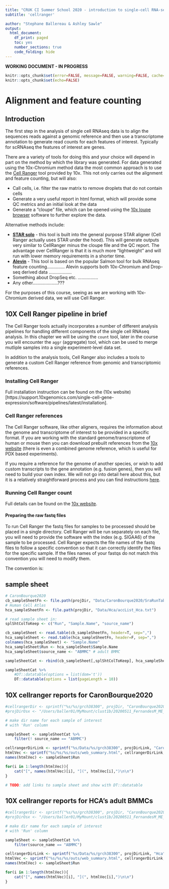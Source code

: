 ```yaml
---
title: "CRUK CI Summer School 2020 - introduction to single-cell RNA-seq analysis"
subtitle: 'cellranger'

author: "Stephane Ballereau & Ashley Sawle"
output:
  html_document:
    df_print: paged
    toc: yes
    number_sections: true
    code_folding: hide
---
```


**WORKING DOCUMENT - IN PROGRESS**

<!--
TODO:
-->


```r
knitr::opts_chunk$set(error=FALSE, message=FALSE, warning=FALSE, cache=FALSE)
knitr::opts_chunk$set(echo=FALSE)
```

# Alignment and feature counting {#AliFeatCountTop}

## Introduction

The first step in the analysis of single cell RNAseq data is to align the
sequences reads against a genomic reference and then use a transcriptome
annotation to generate read counts for each features of interest. Typically
for scRNAseq the features of interest are genes.

There are a variety of tools for doing this and your choice will depend in part
on the method by which the library was generated. For data generated using the
10x-Chromium method data the most common approach is to use the 
[Cell Ranger](https://support.10xgenomics.com/single-cell-gene-expression/software/pipelines/latest/what-is-cell-ranger)
tool provided by 10x. This not only carries out the alignment and feature
counting, but will also:

* Call cells, i.e. filter the raw matrix to remove droplets that do not contain
  cells   
* Generate a very useful report in html format, which will provide some QC
  metrics and an initial look at the data   
* Generate a "cloupe" file, which can be opened using the [10x loupe
  browser](https://support.10xgenomics.com/single-cell-gene-expression/software/visualization/latest/what-is-loupe-cell-browser)
  software to further explore the data.   

Alternative methods include:

* **[STAR solo](https://github.com/alexdobin/STAR/blob/master/docs/STARsolo.md)** -
  this tool is built into the general purpose STAR aligner (Cell Ranger actually
  uses STAR under the hood). This will generate outputs very similar to
  CellRanger minus the cloupe file and the QC report. The advantage over
  CellRanger is that it is much more "lightweight" and will run with lower
  memory requirements in a shorter time.
* **[Alevin](https://salmon.readthedocs.io/en/latest/alevin.html)** - This tool
  is based on the popular Salmon tool for bulk RNAseq feature counting..............
  Alevin supports both 10x-Chromium and Drop-seq derived data ..................   
* Something about DropSeq etc. ................   
* Any other....................???     

For the purposes of this course, seeing as we are working with 10x-Chromium
derived data, we will use Cell Ranger.

## 10X Cell Ranger pipeline in brief

The Cell Ranger tools actually incorporates a number of different analysis 
pipelines for handling different components of the single cell RNAseq analysis.
In this chapter we will be using the `count` tool, later in the course you will 
encounter the `aggr` (aggregate) tool, which can be used to merge mutliple samples
into a single experiment-level data set. 

In addition to the analysis tools, Cell Ranger also includes a tools to
generate a custom Cell Ranger reference from genomic and transcriptomic
references.

### Installing Cell Ranger

Full installation instruction can be found on the 
(10x website)[https://support.10xgenomics.com/single-cell-gene-expression/software/pipelines/latest/installation].

### Cell Ranger references

The Cell Ranger software, like other aligners, requires the information about
the genome and transcriptome of interest to be provided in a specific format.
If you are working with the standard genome/transcriptome of human or mouse
then you can download prebuilt references from the [10x
website](https://support.10xgenomics.com/single-cell-gene-expression/software/downloads/latest)
(there is even a combined genome reference, which is useful for PDX based
experiments).

If you require a reference for the genome of another species, or wish to add 
custom transcripts to the gene annotation (e.g. fusion genes), then you will 
need to build your own index. We will not go into detail here about this, but
it is a relatively straightforward process and you can find instructions 
[here](https://support.10xgenomics.com/single-cell-gene-expression/software/pipelines/latest/advanced/references).

### Running Cell Ranger count

Full details can be found on the 
[10x website](https://support.10xgenomics.com/single-cell-gene-expression/software/pipelines/latest/using/tutorial_ct).

#### Preparing the raw fastq files

To run Cell Ranger the fastq files for samples to be processed should be placed
in a single directory. Cell Ranger will be run separately on each file, you
will need to provide the software with the index (e.g. SIGAA6) of the sample to
be processed. Cell Ranger expects the file names of the fastq files to follow a
specific convention so that it can correctly identify the files for the
specific sample. If the files names of your fastqs do not match this convention
you will need to modify them.

The convention is:






## sample sheet

```r
# CaronBourque2020
cb_sampleSheetFn <- file.path(projDir, "Data/CaronBourque2020/SraRunTable.txt")
# Human Cell Atlas
hca_sampleSheetFn <- file.path(projDir, "Data/Hca/accList_Hca.txt")

# read sample sheet in:
splShtColToKeep <- c("Run", "Sample.Name", "source_name")

cb_sampleSheet <- read.table(cb_sampleSheetFn, header=T, sep=",")
hca_sampleSheet <- read.table(hca_sampleSheetFn, header=F, sep=",")
colnames(hca_sampleSheet) <- "Sample.Name"
hca_sampleSheet$Run <- hca_sampleSheet$Sample.Name
hca_sampleSheet$source_name <- "ABMMC" # adult BMMC

sampleSheetCat <- rbind(cb_sampleSheet[,splShtColToKeep], hca_sampleSheet[,splShtColToKeep])
```

```r
sampleSheetCat %>%
	#DT::datatable(options = list(dom='t'))
	DT::datatable(options = list(pageLength = 10))
```

## 10X cellranger reports for CaronBourque2020

```r
#cellrangerDir <- sprintf("%s/%s/grch38300", projDir, "CaronBourque2020")
#projDirOsx <- "/Users/baller01/MyMount/clust1b/20200511_FernandesM_ME_crukBiSs2020"

# make dir name for each sample of interest
# with 'Run' column

sampleSheet <- sampleSheetCat %>%
	filter(! source_name == "ABMMC")

cellrangerDirLink <- sprintf("%s/Data/%s/grch38300", projDirLink, "CaronBourque2020")
htmlVec <- sprintf("%s/%s/%s/outs/web_summary.html", cellrangerDirLink, sampleSheet$Run, sampleSheet$Run)
names(htmlVec) <- sampleSheet$Run

for(i in 1:length(htmlVec)){
	cat("[", names(htmlVec)[i], "](", htmlVec[i],")\n\n")
}

# TODO: add links to sample sheet and show with DT::datatable
```

## 10X cellranger reports for HCA's adult BMMCs

```r
#cellrangerDir <- sprintf("%s/%s/grch38300", projDir, "CaronBourque2020")
#projDirOsx <- "/Users/baller01/MyMount/clust1b/20200511_FernandesM_ME_crukBiSs2020"

# make dir name for each sample of interest
# with 'Run' column

sampleSheet <- sampleSheetCat %>%
	filter(source_name == "ABMMC")

cellrangerDirLink <- sprintf("%s/Data/%s/grch38300", projDirLink, "Hca")
htmlVec <- sprintf("%s/%s/%s/outs/web_summary.html", cellrangerDirLink, sampleSheet$Run, sampleSheet$Run)
names(htmlVec) <- sampleSheet$Run

for(i in 1:length(htmlVec)){
	cat("[", names(htmlVec)[i], "](", htmlVec[i],")\n\n")
}
```
